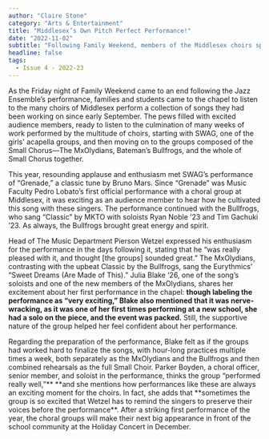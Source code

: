 ```yaml
---
author: "Claire Stone"
category: "Arts & Entertainment"
title: "Middlesex’s Own Pitch Perfect Performance!"
date: "2022-11-02"
subtitle: "Following Family Weekend, members of the Middlesex choirs speak on their experience in the performance, sharing their excitement about the songs and the final culmination of work in the chapel."
headline: false
tags:
  - Issue 4 - 2022-23
---
```


As the Friday night of Family Weekend came to an end following the Jazz Ensemble’s performance, families and students came to the chapel to listen to the many choirs of Middlesex perform a collection of songs they had been working on since early September. The pews filled with excited audience members, ready to listen to the culmination of many weeks of work performed by the multitude of choirs, starting with SWAG, one of the girls' acapella groups, and then moving on to the groups composed of the Small Chorus––The MxOlydians, Bateman’s Bullfrogs, and the whole of Small Chorus together.

This year, resounding applause and enthusiasm met SWAG’s performance of “Grenade,” a classic tune by Bruno Mars. Since “Grenade” was Music Faculty Pedro Lobato’s first official performance with a choral group at Middlesex, it was exciting as an audience member to hear how he cultivated this song with these singers. The performance continued with the Bullfrogs, who sang “Classic” by MKTO with soloists Ryan Noble ’23 and Tim Gachuki ’23. As always, the Bullfrogs brought great energy and spirit.

Head of The Music Department Pierson Wetzel expressed his enthusiasm for the performance in the days following it, stating that he “was really pleased with it, and thought [the groups] sounded great.” The MxOlydians, contrasting with the upbeat Classic by the Bullfrogs, sang the Eurythmics’ “Sweet Dreams (Are Made of This).” Julia Blake ’26, one of the song’s soloists and one of the new members of the MxOlydians, shares her excitement about her first performance in the chapel: **though labeling the performance as “very exciting,” Blake also mentioned that it was nerve-wracking, as it was one of her first times performing at a new school, she had a solo on the piece, and the event was packed.** Still, the supportive nature of the group helped her feel confident about her performance.

Regarding the preparation of the performance, Blake felt as if the groups had worked hard to finalize the songs, with hour-long practices multiple times a week, both separately as the MxOlydians and the Bullfrogs and then combined rehearsals as the full Small Choir. Parker Boyden, a choral officer, senior member, and soloist in the performance, thinks the group “performed really well,”\*\* **and she mentions how performances like these are always an exciting moment for the choirs. In fact, she adds that **sometimes the group is so excited that Wetzel has to remind the singers to preserve their voices before the performance\*\*. After a striking first performance of the year, the choral groups will make their next big appearance in front of the school community at the Holiday Concert in December.

